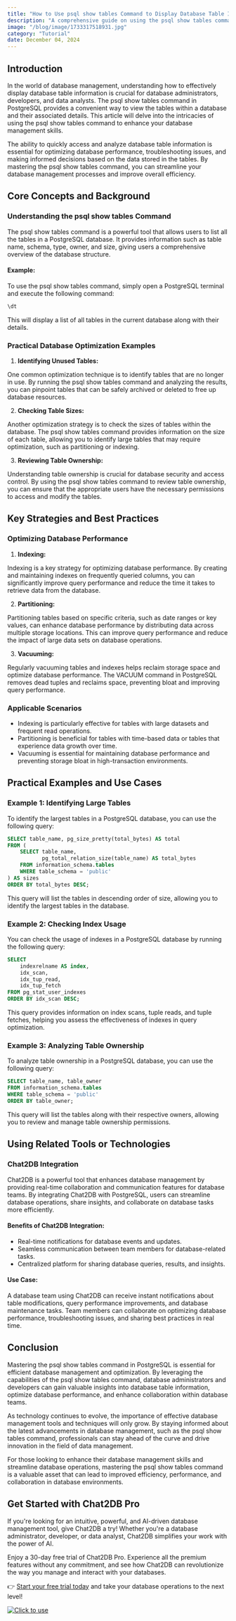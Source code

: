 ```yaml
---
title: "How to Use psql show tables Command to Display Database Table Information"
description: "A comprehensive guide on using the psql show tables command to effectively display database table information in PostgreSQL."
image: "/blog/image/1733317518931.jpg"
category: "Tutorial"
date: December 04, 2024
---
```


## Introduction

In the world of database management, understanding how to effectively display database table information is crucial for database administrators, developers, and data analysts. The psql show tables command in PostgreSQL provides a convenient way to view the tables within a database and their associated details. This article will delve into the intricacies of using the psql show tables command to enhance your database management skills.

The ability to quickly access and analyze database table information is essential for optimizing database performance, troubleshooting issues, and making informed decisions based on the data stored in the tables. By mastering the psql show tables command, you can streamline your database management processes and improve overall efficiency.

## Core Concepts and Background

### Understanding the psql show tables Command

The psql show tables command is a powerful tool that allows users to list all the tables in a PostgreSQL database. It provides information such as table name, schema, type, owner, and size, giving users a comprehensive overview of the database structure.

#### Example:

To use the psql show tables command, simply open a PostgreSQL terminal and execute the following command:

```sql
\dt
```

This will display a list of all tables in the current database along with their details.

### Practical Database Optimization Examples

1. **Identifying Unused Tables:**

One common optimization technique is to identify tables that are no longer in use. By running the psql show tables command and analyzing the results, you can pinpoint tables that can be safely archived or deleted to free up database resources.

2. **Checking Table Sizes:**

Another optimization strategy is to check the sizes of tables within the database. The psql show tables command provides information on the size of each table, allowing you to identify large tables that may require optimization, such as partitioning or indexing.

3. **Reviewing Table Ownership:**

Understanding table ownership is crucial for database security and access control. By using the psql show tables command to review table ownership, you can ensure that the appropriate users have the necessary permissions to access and modify the tables.

## Key Strategies and Best Practices

### Optimizing Database Performance

1. **Indexing:**

Indexing is a key strategy for optimizing database performance. By creating and maintaining indexes on frequently queried columns, you can significantly improve query performance and reduce the time it takes to retrieve data from the database.

2. **Partitioning:**

Partitioning tables based on specific criteria, such as date ranges or key values, can enhance database performance by distributing data across multiple storage locations. This can improve query performance and reduce the impact of large data sets on database operations.

3. **Vacuuming:**

Regularly vacuuming tables and indexes helps reclaim storage space and optimize database performance. The VACUUM command in PostgreSQL removes dead tuples and reclaims space, preventing bloat and improving query performance.

### Applicable Scenarios

- Indexing is particularly effective for tables with large datasets and frequent read operations.
- Partitioning is beneficial for tables with time-based data or tables that experience data growth over time.
- Vacuuming is essential for maintaining database performance and preventing storage bloat in high-transaction environments.

## Practical Examples and Use Cases

### Example 1: Identifying Large Tables

To identify the largest tables in a PostgreSQL database, you can use the following query:

```sql
SELECT table_name, pg_size_pretty(total_bytes) AS total
FROM (
    SELECT table_name,
           pg_total_relation_size(table_name) AS total_bytes
    FROM information_schema.tables
    WHERE table_schema = 'public'
) AS sizes
ORDER BY total_bytes DESC;
```

This query will list the tables in descending order of size, allowing you to identify the largest tables in the database.

### Example 2: Checking Index Usage

You can check the usage of indexes in a PostgreSQL database by running the following query:

```sql
SELECT
    indexrelname AS index,
    idx_scan,
    idx_tup_read,
    idx_tup_fetch
FROM pg_stat_user_indexes
ORDER BY idx_scan DESC;
```

This query provides information on index scans, tuple reads, and tuple fetches, helping you assess the effectiveness of indexes in query optimization.

### Example 3: Analyzing Table Ownership

To analyze table ownership in a PostgreSQL database, you can use the following query:

```sql
SELECT table_name, table_owner
FROM information_schema.tables
WHERE table_schema = 'public'
ORDER BY table_owner;
```

This query will list the tables along with their respective owners, allowing you to review and manage table ownership permissions.

## Using Related Tools or Technologies

### Chat2DB Integration

Chat2DB is a powerful tool that enhances database management by providing real-time collaboration and communication features for database teams. By integrating Chat2DB with PostgreSQL, users can streamline database operations, share insights, and collaborate on database tasks more efficiently.

#### Benefits of Chat2DB Integration:

- Real-time notifications for database events and updates.
- Seamless communication between team members for database-related tasks.
- Centralized platform for sharing database queries, results, and insights.

#### Use Case:

A database team using Chat2DB can receive instant notifications about table modifications, query performance improvements, and database maintenance tasks. Team members can collaborate on optimizing database performance, troubleshooting issues, and sharing best practices in real time.

## Conclusion

Mastering the psql show tables command in PostgreSQL is essential for efficient database management and optimization. By leveraging the capabilities of the psql show tables command, database administrators and developers can gain valuable insights into database table information, optimize database performance, and enhance collaboration within database teams.

As technology continues to evolve, the importance of effective database management tools and techniques will only grow. By staying informed about the latest advancements in database management, such as the psql show tables command, professionals can stay ahead of the curve and drive innovation in the field of data management.

For those looking to enhance their database management skills and streamline database operations, mastering the psql show tables command is a valuable asset that can lead to improved efficiency, performance, and collaboration in database environments.

## Get Started with Chat2DB Pro

If you're looking for an intuitive, powerful, and AI-driven database management tool, give Chat2DB a try! Whether you're a database administrator, developer, or data analyst, Chat2DB simplifies your work with the power of AI.

Enjoy a 30-day free trial of Chat2DB Pro. Experience all the premium features without any commitment, and see how Chat2DB can revolutionize the way you manage and interact with your databases.

👉 [Start your free trial today](https://chat2db.ai/pricing) and take your database operations to the next level!


[![Click to use](/image/blog/bg/chat2db.jpg)](https://app.chat2db-ai.com/)
